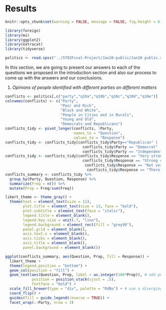 # Results
```r
knitr::opts_chunk$set(warning = FALSE, message = FALSE, fig.height = 6, fig.width = 8)
```

```r
library(foreign)
library(mi)
library(ggplot2)
library(extracat)
library(tidyverse)
```

```r
politics <- read.spss("../5702Final-Project/Jan20-public/Jan20 public.sav", to.data.frame = TRUE)
```

In this section, we are going to present our answers to each of the questions we proposed in the introduction section and also our process to come up with the answers and our conclusions. 

1. *Opinions of people identified with different parties on different matters*
```r
conflicts <- politics[,c("party","q10a","q10b","q10c","q10d","q10e")]
colnames(conflicts) <- c("Party", 
                         "Poor and Rich", 
                         "Black and White", 
                         "People in Cities and in Rurals", 
                         "Young and Old", 
                         "Democrats and Republicans")
conflicts_tidy <- pivot_longer(conflicts, !Party, 
                               names_to = "Question", 
                               values_to = "Response")
conflicts_tidy <- conflicts_tidy[conflicts_tidy$Party=="Republican" |
                                   conflicts_tidy$Party == "Democrat" |
                                   conflicts_tidy$Party == "Independent",]
conflicts_tidy <- conflicts_tidy[conflicts_tidy$Response == "Very strong conflicts"|
                                   conflicts_tidy$Response == "Strong conflicts"|
                                    conflicts_tidy$Response == "Not very strong conflicts"|
                                     conflicts_tidy$Response == "There are not conflicts",]
conflicts_summary <- conflicts_tidy %>%
  group_by(Party, Question, Response) %>%
  summarize(Freq = n()) %>%
  mutate(Prop = Freq/sum(Freq))
```
```r
likert_theme <- theme_gray() +
  theme(text = element_text(size = 11),
        plot.title = element_text(size = 13, face = "bold"), 
        plot.subtitle = element_text(face = "italic"),
        legend.title = element_blank(),
        legend.key.size = unit(.7, "line"),
        legend.background = element_rect(fill = "grey90"),
        panel.grid = element_blank(),
        axis.text.x = element_blank(),
        axis.ticks = element_blank(),
        axis.title = element_blank(),
        panel.background = element_blank())

ggplot(conflicts_summary, aes(Question, Prop, fill = Response)) +
  likert_theme + 
  theme(legend.position = "bottom") +
  geom_col(position = "fill") +
  geom_text(aes(Question, Prop, label = as.integer(100*Prop)), # add percentage
            position = position_stack(vjust = .5),
            fontface = "bold") +
  scale_fill_brewer(type = "div", palette = "RdBu") + # use a diverging fill
  coord_flip() +
  guides(fill = guide_legend(reverse = TRUE)) +
  facet_wrap(.~Party, nrow = 3)
```

